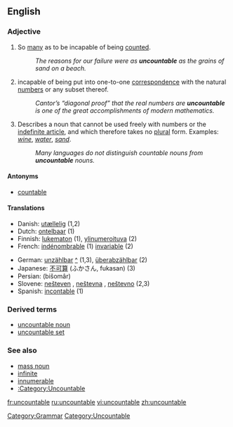 ==English==

===Adjective===
{{wikipediamul|Uncountable set|Uncountable noun}}
{{en-adj-notcomp}}

# So [[many]] as to be incapable of being [[count]]ed.
#: ''The reasons for our failure were as '''uncountable''' as the grains of sand on a beach.''
# {{math}} incapable of being put into one-to-one [[correspondence]] with the natural [[number]]s or any subset thereof.
#: ''Cantor’s “diagonal proof” that the real numbers are '''uncountable''' is one of the great accomplishments of modern mathematics.''
# {{Linguistics}} Describes a noun that cannot be used freely with numbers or the [[indefinite article]], and which therefore takes no [[plural]] form.  Examples: ''[[wine]]'', ''[[water]]'', ''[[sand]]''.
#: ''Many languages do not distinguish countable nouns from '''uncountable''' nouns.''

====Antonyms====
*[[countable]]

====Translations====
{{rfc-trans}}
{{top}}
*Danish: [[utællelig]] (1,2)
*Dutch: [[ontelbaar]] (1)
*Finnish: [[lukematon]] (1), [[ylinumeroituva]] (2)
*French: [[indénombrable]] (1) [[invariable]] (2) 
{{mid}}
*German: [[unzählbar]] [[:de:unzählbar|^]] (1,3), [[überabzählbar]] (2)
*Japanese: [[不可算]] (ふかさん, fukasan) (3)
*Persian: {{FAchar|[[بیشمار]]}} (bišomâr)
*Slovene: [[nešteven]] {{m}}, [[neštevna]] {{f}}, [[neštevno]] {{n}} (2,3)
*Spanish: [[incontable]] (1)
{{bottom}}

===Derived terms===
*[[uncountable noun]]
*[[uncountable set]]

===See also===
*[[w:mass noun|mass noun]]
*[[infinite]]
*[[innumerable]]
*[[:Category:Uncountable]]

[[Category:Grammar]]
[[Category:Uncountable]]

[[fr:uncountable]]
[[ru:uncountable]]
[[vi:uncountable]]
[[zh:uncountable]]